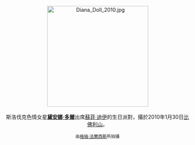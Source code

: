 <center>
[[File:Diana_Doll_2010.jpg|275px]]
<br><br>
斯洛伐克色情女星'''[[黛安娜·多爾|黛安娜·多爾]]'''出席[[蘇菲·迪伊|蘇菲·迪伊]]的生日派對，攝於2010年1月30日[[比佛利山_(加利福尼亞州)|比佛利山]]。
<p>
<small>由[[:en:User:Toglenn|格倫·法蘭西斯]]所拍攝</small>
</center>